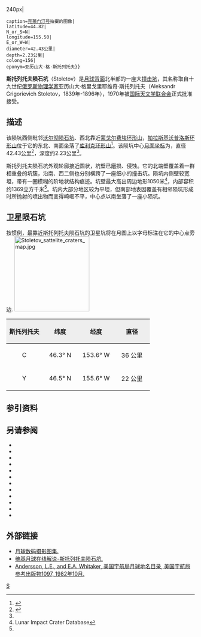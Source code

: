 {{lunar crater data|
 image=Normal stoletov-clem1.jpg{{!}}240px|
 caption=[[克莱门汀号|克莱门汀号]]拍摄的图像|
 latitude=44.82|
 N_or_S=N|
 longitude=155.50|
 E_or_W=W|
 diameter=42.43公里|
 depth=2.23公里|
 colong=156|
 eponym=亚历山大·格·斯托列托夫}}
'''斯托列托夫陨石坑'''（Stoletov）是[[月球背面|月球背面]]北半部的一座大[[撞击坑|撞击坑]]，其名称取自十九世纪[[俄罗斯|俄罗斯]][[物理学家|物理学家]]亚历山大·格里戈里耶维奇·斯托列托夫（Aleksandr Grigorievich Stoletov，1839年-1896年），1970年被[[国际天文学联合会|国际天文学联合会]]正式批准接受。

==描述==  
该陨坑西侧毗邻[[沃尔彻陨石坑|沃尔彻陨石坑]]、西北靠近[[蒙戈尔费埃环形山|蒙戈尔费埃环形山]]，[[帕拉斯基沃普洛斯环形山|帕拉斯基沃普洛斯环形山]]位于它的东北、南面坐落了[[库利克环形山|库利克环形山]]<ref>{{Cite web |url=http://planetarynames.wr.usgs.gov/images/Lunar/lac_34_lo.pdf |title=Crater Stoletov on the map LAC-34. |access-date=2017-03-19 |archive-date=2013-02-20 |archive-url=https://web.archive.org/web/20130220144146/http://planetarynames.wr.usgs.gov/images/Lunar/lac_34_lo.pdf |dead-url=no }}</ref>。该陨坑中心[[月面坐标|月面坐标]]为{{Coord|44.82|N|155.50|W|globe:Moon|nogoogle=1|noosm=1}}，直径42.43公里<ref name="IAU">{{Cite web |url=http://planetarynames.wr.usgs.gov/Feature/5713 |title=Directory of the International Astronomical Union |access-date=2017-03-19 |archive-date=2018-06-25 |archive-url=https://web.archive.org/web/20180625161411/https://planetarynames.wr.usgs.gov/Feature/5713 |dead-url=no }}</ref>，深度约2.23公里<ref name="LICD"/>。

斯托列托夫陨石坑外观轮廓接近圆状，坑壁已磨损、侵蚀。它的北端壁覆盖着一群相重叠的坑簇，沿南、西二侧也分别横跨了一座细小的撞击坑。陨坑内侧壁较宽坦，带有一圈模糊的阶地状结构痕迹。坑壁最大高出周边地形1050米<ref name=LICD>Lunar Impact Crater Database</ref>，内部容积约1369立方千米<ref name="LICD"/>。坑内大部分地区较为平坦，但南部地表因覆盖有相邻陨坑形成时所抛射的喷出物而变得崎岖不平，中心点以南坐落了一座小陨坑。

==卫星陨石坑==
按惯例，最靠近斯托列托夫陨石坑的卫星坑将在月图上以字母标注在它的中心点旁边.
[[Image:Stoletov_sattelite_craters_map.jpg|200px]]

{| class="wikitable"
!width="25%" style="background:#eeeeee;" |斯托列托夫 
!width="25%" style="background:#eeeeee;" |纬度
!width="25%" style="background:#eeeeee;" |经度
!width="25%" style="background:#eeeeee;" |直径
|-
|align="center"|C
|align="center"|46.3° N
|align="center"|153.6° W
|align="center"|36 公里
|-
|align="center"|Y
|align="center"|46.5° N
|align="center"|155.6° W
|align="center"|22 公里
|}
{{clear}}
==参引资料==
{{Reflist}}

==另请参阅==
{{refbegin}}
* {{cite book
  | last1 = Andersson
  | first1 = L. E.
  | last2 = Whitaker
  | first2 = E. A.
  | authorlink2 = Ewen Whitaker
  | date = 1982
  | title = [[NASA|NASA]] Catalogue of Lunar Nomenclature
  | publisher = NASA RP-1097
  | ref = harv
  }}
* {{cite web
  | last = Blue
  | first = Jennifer
  | date = July 25, 2007
  | title = Gazetteer of Planetary Nomenclature
  | publisher = [[United_States_Geological_Survey|USGS]]
  | url = http://planetarynames.wr.usgs.gov/
  | accessdate = 2007-08-05
  | ref = harv
  | archive-date = 2012-04-08
  | archive-url = https://www.webcitation.org/66mXDr4G9?url=http://planetarynames.wr.usgs.gov/
  | dead-url = no
  }}
* {{cite book
  | last1 = Bussey
  | first1 = B.
  | authorlink1 = Ben Bussey
  | last2 = Spudis
  | first2 = P.
  | authorlink2 = Paul Spudis
  | date = 2004
  | title = The Clementine Atlas of the Moon
  | publisher = Cambridge University Press
  | location = New York
  | isbn = 978-0-521-81528-4
  | ref = harv
  }}
* {{cite book
  | last1 = Cocks
  | first1 = Elijah E.
  | last2 = Cocks
  | first2 = Josiah C.
  | date = 1995
  | title = Who's Who on the Moon: A Biographical Dictionary of Lunar Nomenclature
  | url = https://archive.org/details/isbn_9780936389271
  | publisher = Tudor Publishers
  | isbn = 978-0-936389-27-1
  | ref = harv
  }}
* {{cite web
  | last = McDowell
  | first = Jonathan
  | date = July 15, 2007
  | url = http://host.planet4589.org/astro/lunar/
  | title = Lunar Nomenclature
  | publisher = Jonathan's Space Report
  | accessdate = 2007-10-24
  | ref = harv
  | archive-date = 2012-05-26
  | archive-url = https://www.webcitation.org/67wcYNfK3?url=http://host.planet4589.org/astro/lunar/
  | dead-url = no
  }}
* {{cite journal| last1 = Menzel| first1 = D. H.| last2 = Minnaert| first2 = M.| last3 = Levin| first3 = B.| last4 = Dollfus| first4 = A.| last5 = Bell| first5 = B.| title = Report on Lunar Nomenclature by the Working Group of Commission 17 of the IAU| doi = 10.1007/BF00171763| journal = Space Science Reviews| volume = 12| issue = 2| pages = 136–186| date = 1971| bibcode = 1971SSRv...12..136M| ref = harv}}
* {{cite book
  | first = Patrick
  | last = Moore
  | authorlink = Patrick Moore
  | date = 2001
  | title = On the Moon
  | url = https://archive.org/details/patrickmooreonmo00patr
  | publisher = Sterling Publishing Co.
  | isbn = 978-0-304-35469-6
  | ref = harv
  }}
* {{cite book
  | first = Fred W.
  | last = Price
  | date = 1988
  | title = The Moon Observer's Handbook
  | publisher = Cambridge University Press
  | isbn = 978-0-521-33500-3
  | ref = harv
  }}
* {{cite book
  | last = Rükl
  | first = Antonín
  | authorlink = Antonín Rükl
  | date = 1990
  | title = Atlas of the Moon
  | publisher = Kalmbach Books
  | isbn = 978-0-913135-17-4
  | ref = harv
  }}
* {{cite book
  | last = Webb
  | first = Rev. T. W.
  | authorlink = Thomas William Webb
  | date = 1962
  | title = Celestial Objects for Common Telescopes
  | url = https://archive.org/details/celestialobjects00webb
  | edition = 6th revised
  | publisher = Dover
  | isbn = 978-0-486-20917-3
  | ref = harv
  }}
* {{cite book
  | first = Ewen A.
  | last = Whitaker
  | authorlink = Ewen Whitaker
  | date = 1999
  | title = Mapping and Naming the Moon
  | publisher = Cambridge University Press
  | isbn = 978-0-521-62248-6
  | ref = harv
  }}
* {{cite book
  | first = Peter T.
  | last = Wlasuk
  | date = 2000
  | title = Observing the Moon
  | publisher = Springer
  | isbn = 978-1-85233-193-1
  | ref = harv
 }}
{{refend}}

==外部链接==
*[http://www.lpi.usra.edu/resources/lunar_orbiter/bin/srch_nam.shtml?Fowler%7C0 月球数码摄影图集.] {{Wayback|url=http://www.lpi.usra.edu/resources/lunar_orbiter/bin/srch_nam.shtml?Fowler%7C0 |date=20201127012741 }}
*[http://the-moon.wikispaces.com/Stoletov 维基月球在线解说-斯托列托夫陨石坑.] {{Wayback|url=http://the-moon.wikispaces.com/Stoletov |date=20180531121815 }}
*[http://planet4589.org/astro/lunar/RP-1097.pdf Andersson, L.E., and E.A. Whitaker, 美国宇航局月球地名目录, 美国宇航局参考出版物1097, 1982年10月.] {{Wayback|url=http://planet4589.org/astro/lunar/RP-1097.pdf |date=20141006125838 }}

[[Category:月球环形山|S]]
{{月球環形山 (R-S)}}